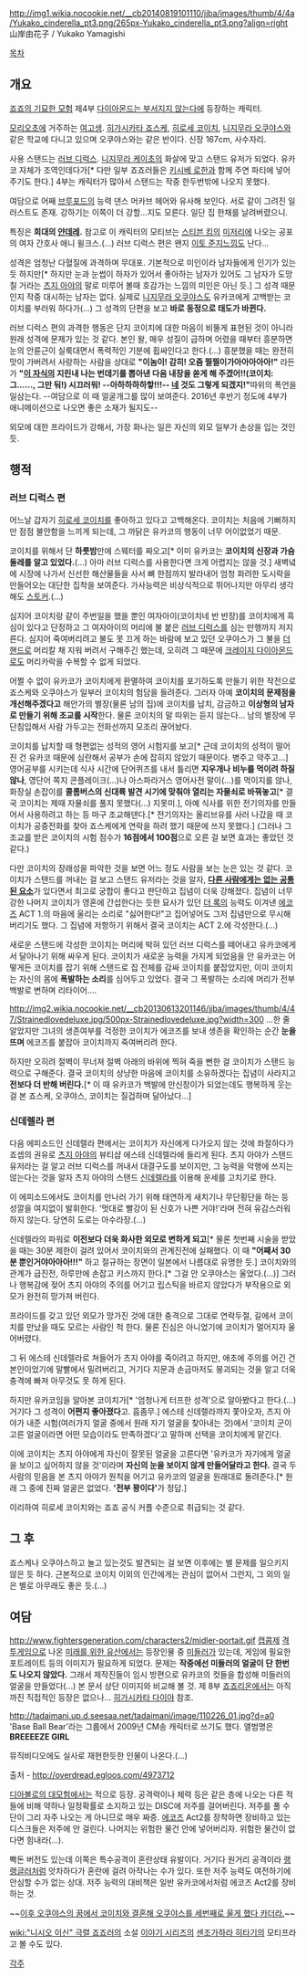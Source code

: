 http://img1.wikia.nocookie.net/__cb20140819101110/jjba/images/thumb/4/4a/Yukako_cinderella_pt3.png/265px-Yukako_cinderella_pt3.png?align=right
山岸由花子 / Yukako Yamagishi

[[목차]]
== 개요 ==
[[죠죠의 기묘한 모험]] 제4부 [[다이아몬드는 부서지지 않는다]]에 등장하는 캐릭터.

[[모리오초]]에 거주하는 [[여고생]]. [[히가시카타 죠스케]], [[히로세 코이치]], [[니지무라 오쿠야스]]와 같은 학교에 다니고 있으며 오쿠야스와는 같은 반이다. 신장 167cm, 사수자리.

사용 스탠드는 [[러브 디럭스]]. [[니지무라 케이초]]의 화살에 맞고 스탠드 유저가 되었다. 유카코 자체가 조역인데다가[* 다만 일부 죠죠러들은 [[키시베 로한]]과 함께 주연 파티에 넣어주기도 한다.] 4부는 캐릭터가 많아서 스탠드는 작중 한두번밖에 나오지 못했다.

여담으로 어째 [[브루포드]]의 능력 댄스 머카브 헤어와 유사해 보인다. 서로 같이 그려진 일러스트도 존재. 강하기는 이쪽이 더 강할...지도 모른다. 일단 집 한채를 날려버렸으니. 

특징은 '''희대의 [[얀데레]].''' 참고로 이 캐릭터의 모티브는 [[스티븐 킹]]의 [[미저리]]에 나오는 공포의 여자 간호사 애니 윌크스.(...) 러브 디럭스 편은 왠지 [[이토 준지]]느낌도 난다...

성격은 엄청난 다혈질에 과격하며 무대포. 기본적으로 미인이라 남자들에게 인기가 있는 듯 하지만[* 하지만 눈과 눈썹이 하자가 있어서 좋아하는 남자가 있어도 그 남자가 도망칠 거라는 [[츠지 아야]]의 말로 미루어 볼때 호감가는 느낌의 미인은 아닌 듯.] 그 성격 때문인지 작중 대시하는 남자는 없다. 실제로 [[니지무라 오쿠야스]]도 유카코에게 고백받는 코이치를 부러워 하다가(...) 그 성격의 단편을 보고 '''바로 동정으로 태도가 바뀐다.'''

러브 디럭스 편의 과격한 행동은 단지 코이치에 대한 마음이 비뚤게 표현된 것이 아니라 원래 성격에 문제가 있는 것 같다. 본인 왈, 매우 성질이 급하며 어렸을 때부터 흥분하면 눈의 안륜근이 실룩대면서 폭력적인 기분에 휩싸인다고 한다.(...) 흥분했을 때는 완전히 맛이 가버려서 사랑하는 사람을 상대로 '''"이놈이! 감히! 오줌 찔찔이가아아아아아!"''' 라든가 '''"[[에코즈(죠죠의 기묘한 모험)|이 자식]]의 지린내 나는 번데기를 뽑아낸 다음 내장을 쏟게 해 주겠어!!(코이치: 그......, 그만 둬!) 시끄러워! --아하하하하핳!!!--  [[히로세 코이치|네]] 것도 그렇게 되겠지!"'''따위의 폭언을 일삼는다. --여담으로 이 때 얼굴개그를 많이 보여준다. 2016년 후반기 정도에 4부가 애니메이션으로 나오면 좋은 소재가 될지도--

외모에 대한 프라이드가 강해서, 가장 화나는 일은 자신의 외모 일부가 손상을 입는 것인 듯.

== 행적 ==
=== 러브 디럭스 편 ===
어느날 갑자기 [[히로세 코이치]]를 좋아하고 있다고 고백해온다. 코이치는 처음에 기뻐하지만 점점 불안함을 느끼게 되는데, 그 까닭은 유카코의 행동이 너무 어이없었기 때문.

코이치를 위해서 단 '''하룻밤'''만에 스웨터를 짜오고[* 이미 유카코는 '''코이치의 신장과 가슴둘레를 알고 있었다.'''(...) 아마 러브 디럭스를 사용한다면 크게 어렵지는 않을 것.] 새벽녘에 시장에 나가서 신선한 해산물들을 사서 뼈 한점까지 발라내어 엄청 화려한 도시락을 만들어오는 대단한 집착을 보여준다. 가사능력은 비상식적으로 뛰어나지만 아무리 생각해도 [[스토커]].(…)

심지어 코이치랑 같이 주번일을 했을 뿐인 여자아이(코이치네 반 반장)를 코이치에게 흑심이 있다고 단정하고 그 여자아이의 머리에 불 붙은 [[러브 디럭스]]를 심는 만행까지 저지른다. 심지어 죽여버리려고 불도 못 끄게 하는 바람에 보고 있던 오쿠야스가 그 불을 [[더 핸드]]로 머리칼 채 지워 버려서 구해주긴 했는데, 오히려 그 때문에 [[크레이지 다이아몬드]]로도 머리카락을 수복할 수 없게 되었다.

어쩔 수 없이 유카코가 코이치에게 환멸하여 코이치를 포기하도록 만들기 위한 작전으로 죠스케와 오쿠야스가 일부러 코이치의 험담을 들려준다. 그러자 아예 '''코이치의 문제점을 개선해주겠다고''' 해안가의 별장(물론 남의 집)에 코이치를 납치, 감금하고 '''이상형의 남자로 만들기 위해 조교를 시작'''한다. 물론 코이치의 말 따위는 듣지 않는다... 남의 별장에 무단침입해서 사람 가두고는 전화선까지 모조리 끊어놨다.

코이치를 납치할 때 형편없는 성적의 영어 시험지를 보고[* 근데 코이치의 성적이 떨어진 건 유카코 때문에 심란해서 공부가 손에 잡히지 않았기 때문이다. 병주고 약주고...] 영어공부를 시키는데 식사 시간에 단어퀴즈를 내서 틀리면 '''지우개나 비누를 먹이려 하질 않나''', 영단어 쪽지 콘플레이크(...)나 아스파라거스 영어사전 말이(...)를 먹이지를 않나, 화장실 손잡이를 '''콜롬버스의 신대륙 발견 시기에 맞춰야 열리는 자물쇠로 바꿔놓고'''[* 결국 코이치는 제때 자물쇠를 풀지 못했다(...) 지못미.], 아예 식사를 위한 전기의자를 만들어서 사용하려고 하는 등 마구 조교해댄다.[* 전기의자는 올리브유를 사러 나갔을 때 코이치가 공중전화를 찾아 죠스케에게 연락을 하려 했기 때문에 쓰지 못했다.] (그러나 그 조교를 받은 코이치의 시험 점수가 '''16점에서 100점'''으로 오른 걸 보면 효과는 좋았던 것 같다.)

다만 코이치의 장래성을 파악한 것을 보면 어느 정도 사람을 보는 눈은 있는 것 같다. 코이치가 스탠드를 꺼내는 걸 보고 스탠드 유저라는 것을 알자, '''[[스탠드(죠죠의 기묘한 모험)|다른 사람에게는 없는 공통된 요소]]'''가 있다면서 최고로 궁합이 좋다고 판단하고 집념이 더욱 강해졌다. 집념이 너무 강한 나머지 코이치가 영혼에 간섭한다는 듯한 묘사가 있던 [[더 록]]의 능력도 이겨낸 [[에코즈]] ACT 1.의 마음에 울리는 소리로 "싫어한다!"고 집어넣어도 그저 집념만으로 무시해버리기도 했다. 그 집념에 저항하기 위해서 결국 코이치는 ACT 2.에 각성한다.(…)

새로운 스탠드에 각성한 코이치는 머리에 박혀 있던 러브 디럭스를 떼어내고 유카코에게서 달아나기 위해 싸우게 된다. 코이치가 새로운 능력을 가지게 되었음을 안 유카코는 어떻게든 코이치를 잡기 위해 스탠드로 집 전체를 감싸 코이치를 붙잡았지만, 이미 코이치는 자신의 몸에 '''폭발하는 소리'''를 심어두고 있었다. 결국 그 폭발하는 소리에 머리가 전부 백발로 변하며 리타이어....

http://img2.wikia.nocookie.net/__cb20130613201146/jjba/images/thumb/4/47/Strainedlovedeluxe.jpg/500px-Strainedlovedeluxe.jpg?width=300
...한 줄 알았지만 그녀의 생존여부를 걱정한 코이치가 에코즈를 보내 생존을 확인하는 순간 '''눈을 뜨며''' 에코즈를 붙잡아 코이치까지 죽여버리려 한다.

하지만 오히려 절벽이 무너져 절벽 아래의 바위에 찍혀 죽을 뻔한 걸 코이치가 스탠드 능력으로 구해준다. 결국 코이치의 상냥한 마음에 코이치를 소유하겠다는 집념이 사라지고 '''전보다 더 반해 버린다.'''[* 이 때 유카코가 백발에 만신창이가 되었는데도 행복하게 웃는 걸 본 죠스케, 오쿠야스, 코이치는 질겁하며 달아났다...]

=== 신데렐라 편 ===
다음 에피소드인 신데렐라 편에서는 코이치가 자신에게 다가오지 않는 것에 좌절하다가 죠셉의 권유로 [[츠지 아야]]의 뷰티샵 에스테 신데렐라에 들리게 된다. 츠지 아야가 스탠드 유저라는 걸 알고 러브 디럭스를 꺼내서 대결구도를 보이지만, 그 능력을 악행에 쓰지는 않는다는 것을 알자 츠지 아야의 스탠드 [[신데렐라]]를 이용해 운세를 고치기로 한다.

이 에피소드에서도 코이치를 만나러 가기 위해 태연하게 새치기나 무단횡단을 하는 등 성깔을 여지없이 발휘한다. '멋대로 빨강이 된 신호가 나쁜 거야!'라며 전혀 유감스러워 하지 않는다. 당연히 도로는 아수라장.(...)

신데렐라의 파워로 '''이전보다 더욱 화사한 외모로 변하게 되고'''[* 물론 첫번째 시술을 받았을 때는 30분 제한이 걸려 있어서 코이치와의 관계진전에 실패했다. 이 때 '''"어째서 30분 뿐인거야아아아!!!"''' 하고 절규하는 장면이 일본에서 나름대로 유명한 듯.] 코이치와의 관계가 급진전, 하루만에 손잡고 키스까지 한다.[* 그걸 안 오쿠야스는 울었다.(...)] 그러나 행복감에 젖어 츠지 아야의 주의를 어기고 립스틱을 바르지 않았다가 부작용으로 외모가 완전히 망가져 버린다.

프라이드를 갖고 있던 외모가 망가진 것에 대한 충격으로 그대로 연락두절, 길에서 코이치를 만났을 때도 모르는 사람인 척 한다. 물론 진심은 아니었기에 코이치가 멀어지자 울어버렸다.

그 뒤 에스테 신데렐라로 쳐들어가 츠지 아야를 죽이려고 하지만, 애초에 주의를 어긴 건 본인이었기에 말빨에서 밀려버리고, 거기다 지문과 손금마저도 붕괴되는 것을 알고 더욱 충격에 빠져 아무것도 못 하게 된다.

하지만 유카코임을 알아본 코이치가[* '엄청나게 터프한 성격'으로 알아봤다고 한다.(...) 거기다 그 성격이 '''어쩐지 좋아졌다'''고. 흠좀무.] 에스테 신데렐라까지 쫓아오자, 츠지 아야가 내준 시험(여러가지 얼굴 중에서 원래 자기 얼굴을 찾아내는 것)에서 '코이치 군이 고른 얼굴이라면 어떤 모습이라도 만족하겠다'고 말하며 선택을 코이치에게 맡긴다.

이에 코이치는 츠지 아야에게 자신이 잘못된 얼굴을 고른다면 '유카코가 자기에게 얼굴을 보이고 싶어하지 않을 것'이라며 '''자신의 눈을 보이지 않게 만들어달라고 한다.''' 결국 두 사람의 믿음을 본 츠지 아야가 원칙을 어기고 유카코의 얼굴을 원래대로 돌려준다.[* 원래 그 중에 진짜 얼굴은 없었다. ''' '전부 꽝이다' '''가 정답.] 

이리하여 히로세 코이치와는 죠죠 공식 커플 수준으로 취급되는 것 같다.

== 그 후 ==
죠스케나 오쿠야스하고 놀고 있는것도 발견되는 걸 보면 이후에는 별 문제를 일으키지 않은 듯 하다. 근본적으로 코이치 이외의 인간에게는 관심이 없어서 그런지, 그 외의 일은 별로 아무래도 좋은 듯.(...)

== 여담 ==
http://www.fightersgeneration.com/characters2/midler-portait.gif
[[캡콤]]제 [[격투게임]]으로 나온 [[미래를 위한 유산]]에서는 등장인물 중 [[미들러]]가 있는데, 게임에 필요한 포트레이트 등의 이미지가 필요하게 되었다. 문제는 '''작중에선 미들러의 얼굴이 단 한번도 나오지 않았다.''' 그래서 제작진들이 임시 방편으로 유카코의 컷들을 합성해 미들러의 얼굴을 만들었다(…) 본 문서 상단 이미지와 비교해 볼 것. 
제 8부 [[죠죠리온]]에서는 아직까진 직접적인 등장은 없으나... [[히가시카타 다이야]] 참조.

http://tadaimani.up.d.seesaa.net/tadaimani/image/110226_01.jpg?d=a0
'Base Ball Bear'라는 그룹에서 2009년 CM송 캐릭터로 쓰기도 했다.
앨범명은 '''BREEEEZE GIRL'''

{{{#!html
<iframe width="420" height="315" src="https://www.youtube.com/embed/bLnRythb-pw" frameborder="0" allowfullscreen></iframe>}}}
뮤직비디오에도 실사로 재현한듯한 인물이 나온다.(...)

출처 - http://overdread.egloos.com/4973712

[[디아볼로의 대모험]]에서는 적으로 등장. 공격력이나 체력 등은 같은 층에 나오는 다른 적들에 비해 약하나 일정확률로 소지하고 있는 DISC에 저주를 걸어버린다. 저주를 풀 수단이 그리 자주 나오는 게 아니므로 매우 짜증. [[에코즈]] Act2를 장착하면 장비하고 있는 디스크들은 저주에 안 걸린다. 나머지는 위험한 물건 안에 넣어버리자. 위험한 물건이 없다면 힘내라(...).

빡돈 버전도 있는데 이쪽은 특수공격이 혼란상태 유발이다. 거기다 원거리 공격이라 [[랭 랭글러]]처럼 앗차하다가 혼란에 걸려 아작나는 수가 있다. 또한 저주 능력도 여전하기에 안심할 수가 없는 상대. 저주 능력의 대비책은 일반 유카코에서처럼 에코즈 Act2를 장비하는 것.

~~[http://bbs2.ruliweb.daum.net/gaia/do/ruliweb/family/217/read?articleId=19467258&objCate1=&bbsId=G005&searchKey=subjectNcontent&itemGroupId=&itemId=64&sortKey=depth&searchValue=%EC%95%85%EB%AA%BD&platformId=&pageIndex=1 이후 오쿠야스의 꿈에서 코이치와 결혼해 오쿠야스를 세번째로 울게 했다 카더라.]~~

[[wiki:"니시오 이신" 극렬 죠죠러]]의 소설 [[이야기 시리즈]]의 [[센조가하라 히타기]]의 모티프라고 볼 수도 있다.

[[각주]]


